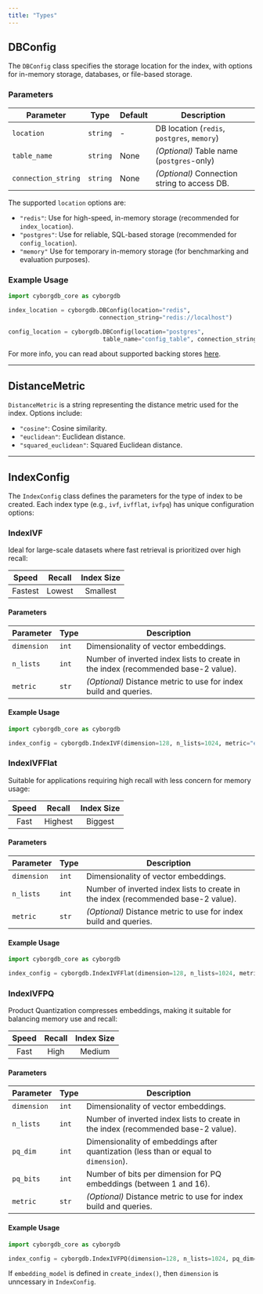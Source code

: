 ```yaml
---
title: "Types"
---
```


## DBConfig

The `DBConfig` class specifies the storage location for the index, with options for in-memory storage, databases, or file-based storage.

### Parameters

| Parameter | Type | Default | Description |
|-------------------|----------------------------------|--------------|--------------------------------------------------------------------|
| `location` | `string` | - | DB location (`redis`, `postgres`, `memory`) |
| `table_name` | `string` | None | _(Optional)_ Table name (`postgres`-only) |
| `connection_string` | `string` | None | _(Optional)_ Connection string to access DB. |

The supported `location` options are:

- `"redis"`: Use for high-speed, in-memory storage (recommended for `index_location`).
- `"postgres"`: Use for reliable, SQL-based storage (recommended for `config_location`).
- `"memory"` Use for temporary in-memory storage (for benchmarking and evaluation purposes).

### Example Usage

```python
import cyborgdb_core as cyborgdb

index_location = cyborgdb.DBConfig(location="redis",
                          connection_string="redis://localhost")

config_location = cyborgdb.DBConfig(location="postgres",
                           table_name="config_table", connection_string="host=localhost dbname=postgres")
```

For more info, you can read about supported backing stores [here](../../intro/backing-stores).

---

## DistanceMetric

`DistanceMetric` is a string representing the distance metric used for the index. Options include:

- `"cosine"`: Cosine similarity.
- `"euclidean"`: Euclidean distance.
- `"squared_euclidean"`: Squared Euclidean distance.

---

## IndexConfig

The `IndexConfig` class defines the parameters for the type of index to be created. Each index type (e.g., `ivf`, `ivfflat`, `ivfpq`) has unique configuration options:


### IndexIVF

Ideal for large-scale datasets where fast retrieval is prioritized over high recall:

|  Speed  | Recall | Index Size |
| :-----: | :----: | :--------: |
| Fastest | Lowest |  Smallest  |

#### Parameters

| Parameter | Type | Description |
|--------------|-------------------------|---------------------------------------|
| `dimension` | `int` | Dimensionality of vector embeddings. |
| `n_lists` | `int` | Number of inverted index lists to create in the index (recommended base-2 value).|
| `metric` | `str` | _(Optional)_ Distance metric to use for index build and queries. |


#### Example Usage

```python
import cyborgdb_core as cyborgdb

index_config = cyborgdb.IndexIVF(dimension=128, n_lists=1024, metric="euclidean")
```

### IndexIVFFlat

Suitable for applications requiring high recall with less concern for memory usage:

| Speed | Recall  | Index Size |
| :---: | :-----: | :--------: |
| Fast  | Highest |  Biggest   |

#### Parameters

| Parameter | Type | Description |
|--------------|-------------------------------|-------------------------------------------------------------------------------|
| `dimension` | `int` | Dimensionality of vector embeddings. |
| `n_lists` | `int` | Number of inverted index lists to create in the index (recommended base-2 value).|
| `metric` | `str` | _(Optional)_ Distance metric to use for index build and queries. |

#### Example Usage

```python
import cyborgdb_core as cyborgdb

index_config = cyborgdb.IndexIVFFlat(dimension=128, n_lists=1024, metric="euclidean")
```

### IndexIVFPQ

Product Quantization compresses embeddings, making it suitable for balancing memory use and recall:

| Speed | Recall | Index Size |
| :---: | :----: | :--------: |
| Fast  |  High  |   Medium   |

#### Parameters

| Parameter | Type | Description |
|--------------|-------------------------------|-------------------------------------------------------------------------------|
| `dimension` | `int` | Dimensionality of vector embeddings. |
| `n_lists` | `int` | Number of inverted index lists to create in the index (recommended base-2 value).|
| `pq_dim` | `int` | Dimensionality of embeddings after quantization (less than or equal to `dimension`). |
| `pq_bits` | `int` | Number of bits per dimension for PQ embeddings (between 1 and 16). |
| `metric` | `str` | _(Optional)_ Distance metric to use for index build and queries. |

#### Example Usage

```python
import cyborgdb_core as cyborgdb

index_config = cyborgdb.IndexIVFPQ(dimension=128, n_lists=1024, pq_dim=64, pq_bits=8, metric="euclidean")
```

<Tip>If `embedding_model` is defined in `create_index()`, then `dimension` is unncessary in `IndexConfig`.</Tip>